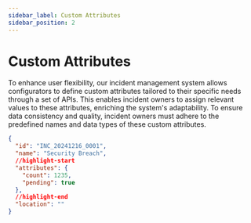```yaml
---
sidebar_label: Custom Attributes
sidebar_position: 2
---
```


# Custom Attributes

To enhance user flexibility, our incident management system allows configurators to define custom attributes tailored to their specific needs through a set of APIs. This enables incident owners to assign relevant values to these attributes, enriching the system's adaptability. To ensure data consistency and quality, incident owners must adhere to the predefined names and data types of these custom attributes.

```json title='example of a incident with attributes'
{
  "id": "INC_20241216_0001",
  "name": "Security Breach",
  //highlight-start
  "attributes": {
    "count": 1235,
    "pending": true
  },
  //highlight-end
  "location": ""
}
```
